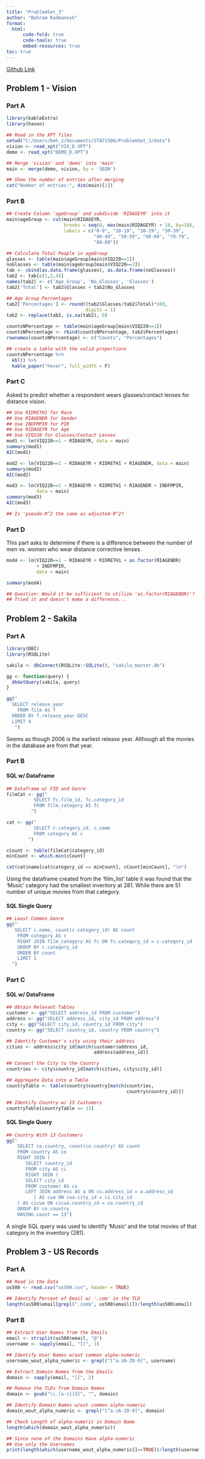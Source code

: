```yaml
---
title: "ProblemSet_3"
author: "Behram Radmanesh"
format: 
  html:
      code-fold: true
      code-tools: true
      embed-resources: true
toc: true
---
```


[Github Link](https://github.com/MediciPrime/STATS506/tree/main/ProblemSet_3)

## Problem 1 - Vision

### Part A

```r
library(kableExtra)
library(haven)

## Read in the XPT files
setwd("C:/Users/beh_2/Documents/STATS506/ProblemSet_3/data")
vision <- read_xpt("VIX_D.XPT")
demo <- read_xpt("DEMO_D.XPT")

## Merge 'vision' and 'demo' into 'main'
main <- merge(demo, vision, by = 'SEQN')

## Show the number of entries after merging
cat("Number of entries:", dim(main)[1])
```

### Part B

```r
## Create Column 'ageGroup' and subdivide 'RIDAGEYR' into it
main$ageGroup <- cut(main$RIDAGEYR, 
                     breaks = seq(0, max(main$RIDAGEYR) + 10, by=10),
                     labels = c("0-9", "10-19", "20-29", "30-39",
                                "40-49", "50-59", "60-69", "70-79",
                                "80-89"))

## Calculate Total People in ageGroup
glasses <- table(main$ageGroup[main$VIQ220==1])
noGlasses <- table(main$ageGroup[main$VIQ220==2])
tab <- cbind(as.data.frame(glasses), as.data.frame(noGlasses))
tab2 <- tab[c(1,2,4)]
names(tab2) <- c('Age_Group', 'No_Glasses', 'Glasses')
tab2['Total'] <- tab2$Glasses + tab2$No_Glasses

## Age Group Percentages
tab2['Percentages'] <- round((tab2$Glasses/tab2$Total)*100, 
                             digits = 1)
tab2 <- replace(tab2, is.na(tab2), 0)

countsNPercentage <- table(main$ageGroup[main$VIQ220==1])
countsNPercentage <- rbind(countsNPercentage, tab2$Percentages)
rownames(countsNPercentage) <- c("Counts", "Percentages")

## create a table with the valid proportions
countsNPercentage %>%
  kbl() %>%
  kable_paper("hover", full_width = F)
```

### Part C

Asked to predict whether a respondent wears glasses/contact lenses for distance vision.

```r
## Use RIDRETH1 for Race
## Use RIAGENDR for Gender
## Use INDFMPIR for PIR
## Use RIDAGEYR for Age
## Use VIQ220 for Glasses/Contact Lenses
mod1 <- lm(VIQ220==1 ~ RIDAGEYR, data = main)
summary(mod1)
AIC(mod1)

mod2 <- lm(VIQ220==1 ~ RIDAGEYR + RIDRETH1 + RIAGENDR, data = main)
summary(mod2)
AIC(mod2)

mod3 <- lm(VIQ220==1 ~ RIDAGEYR + RIDRETH1 + RIAGENDR + INDFMPIR,
           data = main)
summary(mod3)
AIC(mod3)

## Is 'pseudo-R^2 the same as adjusted-R^2?

```

### Part D

This part asks to determine if there is a difference between the number of men vs. women who wear distance corrective lenses.

```r
mod4 <- lm(VIQ220==1 ~ RIDAGEYR + RIDRETH1 + as.factor(RIAGENDR) 
           + INDFMPIR,
           data = main)

summary(mod4)

## Question: Would it be sufficient to utilize 'as.factor(RIAGENDR)'?
## Tried it and doesn't make a difference...
```


## Problem 2 - Sakila

### Part A
```r
library(DBI)
library(RSQLite)

sakila <- dbConnect(RSQLite::SQLite(), "sakila_master.db")

gg <- function(query) {
  dbGetQuery(sakila, query)
}

gg("
  SELECT release_year
    FROM film AS f
  ORDER BY f.release_year DESC
  LIMIT 4
   ")
```
Seems as though 2006 is the earliest release year. Although all the movies in the database are from that year.

### Part B

#### SQL w/ DataFrame

```r
## Dataframe w/ FID and Genre
filmCat <- gg("
          SELECT fc.film_id, fc.category_id
          FROM film_category AS fc
         ")

cat <- gg("
          SELECT c.category_id, c.name
          FROM category AS c
        ")

cCount <- table(filmCat$category_id)
minCount <- which.min(cCount)

cat(cat$name[cat$category_id == minCount], cCount[minCount], "\n")

```

Using the dataframe created from the 'film_list' table it was found that the 'Music' category had the smallest inventory at 281. While there are 51 number of unique movies from that category. 

#### SQL Single Query

```r
## Least Common Genre
gg("
   SELECT c.name, count(c.category_id) AS count
    FROM category AS c
    RIGHT JOIN film_category AS fc ON fc.category_id = c.category_id
    GROUP BY c.category_id
    ORDER BY count
    LIMIT 1
  ")

```

### Part C

#### SQL w/ DataFrame
```r
## Obtain Relevant Tables
customer <- gg("SELECT address_id FROM customer")
address <- gg("SELECT address_id, city_id FROM address")
city <- gg("SELECT city_id, country_id FROM city")
country <- gg("SELECT country_id, country FROM country")

## Identify Customer's city using their address
cities <- address$city_id[match(customer$address_id, 
                                address$address_id)]

## Connect the City to the Country
countries <- city$country_id[match(cities, city$city_id)]

## Aggregate Data into a Table
countryTable <- table(country$country[match(countries,
                                            country$country_id)])

## Identify Country w/ 13 Customers
countryTable[countryTable == 13]

```

#### SQL Single Query
```r
## Country With 13 Customers
gg("
    SELECT co.country, count(co.country) AS count
    FROM country AS co
    RIGHT JOIN (
       SELECT country_id
       FROM city AS ci
       RIGHT JOIN (
       SELECT city_id
       FROM customer AS cu
       LEFT JOIN address AS a ON cu.address_id = a.address_id
          ) AS cua ON cua.city_id = ci.city_id
    ) AS cicua ON cicua.country_id = co.country_id
    GROUP BY co.country
    HAVING count == 13")

```

A single SQL query was used to identify 'Music' and the total movies of that category in the inventory (281).

## Problem 3 - US Records

### Part A

```r
## Read in the Data
us500 <- read.csv("us500.csv", header = TRUE)

## Identify Percent of Email w/ '.com' in the TLD
length(us500$email[grepl(".com$", us500$email)])/length(us500$email)

```

### Part B

```r
## Extract User Names from the Emails
email <- strsplit(us500$email, "@")
username <- sapply(email, "[[", 1)

## Identify User Names w/out common alpha-numeric
username_wout_alpha_numeric <- grepl("[^a-zA-Z0-9]", username)

## Extract Domain Names from the Emails
domain <- sapply(email, "[[", 2)

## Remove the TLDs from Domain Names
domain <- gsub("\\.[a-z]{3}", "", domain)

## Identify Domain Names w/out common alpha-numeric
domain_wout_alpha_numeric <- grepl("[^a-zA-Z0-9]", domain)

## Check Length of alpha-numeric in Domain Name
length(which(domain_wout_alpha_numeric))

## Since none of the Domains Have alpha-numeric
## Use only the Usernames
print(length(which(username_wout_alpha_numeric[]==TRUE))/length(username_wout_alpha_numeric))

```
